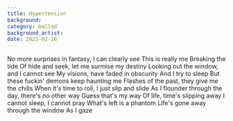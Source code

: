 ```yaml
---
title: Hypertension
background:
category: ballad
background_artist: 
date: 2023-02-26
---
```


No more surprises
in fantasy, I can clearly see
This is really me
Breaking the tide
Of hide and seek, let me surmise my destiny
Looking out the window, and I cannot see
My visions, have faded in obscurity
And I try to sleep
But these fuckin' demons keep haunting me
Flashes of the past, they give me the chills
When it's time to roll, I just slip and slide
As I flounder through the day, there's no other way
Guess that's my way
Of life, time's slipping away
I cannot sleep, I cannot pray
What's left is a phantom
Life's gone away through the window
As I gaze